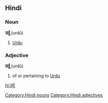 ==Hindi==
===Noun===
'''उर्दू''' (urdū)
#[[Urdu]]
[[Category:Hindi nouns]]
===Adjective===
'''उर्दू''' (urdū)
#of or pertaining to [[Urdu]]
[[Category:Hindi adjectives]]
[[hi:उर्दू]]